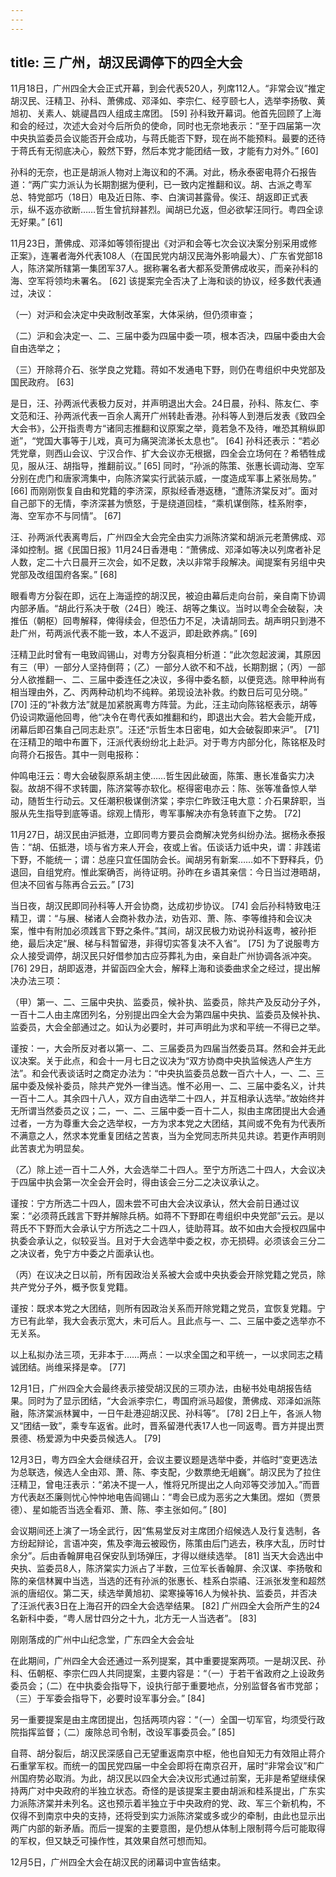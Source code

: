 ```yaml
---
---
---
```

title: 三 广州，胡汉民调停下的四全大会
---




11月18日，广州四全大会正式开幕，到会代表520人，列席112人。“非常会议”推定胡汉民、汪精卫、孙科、萧佛成、邓泽如、李宗仁、经亨颐七人，选举李扬敬、黄旭初、关素人、姚禔昌四人组成主席团。 [59] 孙科致开幕词。他首先回顾了上海和会的经过，次述大会对今后所负的使命，同时也无奈地表示：“至于四届第一次中央执监委员会议能否开会成功，与蒋氏能否下野，现在尚不能预料。最要的还待于蒋氏有无彻底决心，毅然下野，然后本党才能团结一致，才能有力对外。” [60]

孙科的无奈，也正是胡派人物对上海议和的不满。对此，杨永泰密电蒋介石报告道：“两广实力派认为长期割据为便利，已一致内定推翻和议。胡、古派之粤军总、特党部巧（18日）电及近日陈、李、白演词甚露骨。俟汪、胡返即正式表示，纵不返亦欲断……哲生曾抗辩甚烈。闻胡已允返，但必欲挈汪同行。粤四全谅无好果。” [61]

11月23日，萧佛成、邓泽如等领衔提出《对沪和会等七次会议决案分别采用或修正案》，连署者海外代表108人（在国民党内胡汉民海外影响最大）、广东省党部18人，陈济棠所辖第一集团军37人。据称署名者大都系受萧佛成收买，而亲孙科的海、空军将领均未署名。 [62] 该提案完全否决了上海和谈的协议，经多数代表通过，决议：

（一）对沪和会决定中央政制改革案，大体采纳，但仍须审查；

（二）沪和会决定一、二、三届中委为四届中委一项，根本否决，四届中委由大会自由选举之；

（三）开除蒋介石、张学良之党籍。蒋如不发通电下野，则仍在粤组织中央党部及国民政府。 [63]

是日，汪、孙两派代表极力反对，并声明退出大会。24日晨，孙科、陈友仁、李文范和汪、孙两派代表一百余人离开广州转赴香港。孙科等人到港后发表《致四全大会书》，公开指责粤方“诸同志推翻和议原案之举，竟若急不及待，唯恐其稍纵即逝”，“党国大事等于儿戏，真可为痛哭流涕长太息也”。 [64] 孙科还表示：“若必凭党章，则西山会议、宁汉合作、扩大会议亦无根据，四全会立场何在？希牺牲成见，服从汪、胡指导，推翻前议。” [65] 同时，“孙派的陈策、张惠长调动海、空军分别在虎门和唐家湾集中，向陈济棠实行武装示威，一度造成军事上紧张局势。” [66] 而刚刚恢复自由和党籍的李济深，原拟经香港返穗，“遭陈济棠反对”。面对自己部下的无情，李济深甚为愤怒，于是绕道回桂，“乘机谋倒陈，桂系附李，海、空军亦不与同情”。 [67]

汪、孙两派代表离粤后，广州四全大会完全由实力派陈济棠和胡派元老萧佛成、邓泽如控制。据《民国日报》11月24日香港电：“萧佛成、邓泽如等决以列席者补足人数，定二十六日晨开三次会，如不足数，决以非常手段解决。闻提案有另组中央党部及改组国府各案。” [68]

眼看粤方分裂在即，远在上海遥控的胡汉民，被迫由幕后走向台前，亲自南下协调内部矛盾。“胡此行系决于敬（24日）晚汪、胡等之集议。当时以粤全会破裂，决推伍（朝枢）回粤解释，俾得续会，但恐伍力不足，决请胡同去。胡声明只到港不赴广州，苟两派代表不能一致，本人不返沪，即赴欧养病。” [69]

汪精卫此时曾有一电致阎锡山，对粤方分裂真相分析道：“此次忽起波澜，其原因有三（甲）一部分人坚持倒蒋；（乙）一部分人欲不和不战，长期割据；（丙）一部分人欲推翻一、二、三届中委连任之决议，多得中委名额，以便竞选。除甲种尚有相当理由外，乙、丙两种动机均不纯粹。弟现设法补救。约数日后可见分晓。” [70] 汪的“补救方法”就是加紧脱离粤方阵营。为此，汪主动向陈铭枢表示，胡等仍设词欺逼他回粤，他“决令在粤代表如推翻和约，即退出大会。若大会能开成，闭幕后即召集自己同志赴京”。汪还“示哲生本日密电，如大会破裂即来沪”。 [71] 在汪精卫的暗中布置下，汪派代表纷纷北上赴沪。对于粤方内部分化，陈铭枢及时向蒋介石报告。其中一则电报称：

仲鸣电汪云：粤大会破裂原系胡主使……哲生因此破面，陈策、惠长准备实力决裂。故胡不得不求转圜，陈济棠等亦软化。枢得密电亦云：陈、张等准备惊人举动，随哲生行动云。又任潮积极谋倒济棠；李宗仁昨致汪电大意：介石果辞职，当服从先生指导到底等语。综观上情形，粤军事解决亦有急转直下之势。 [72]

11月27日，胡汉民由沪抵港，立即同粤方要员会商解决党务纠纷办法。据杨永泰报告：“胡、伍抵港，顷与省方来人开会，夜或上省。伍谈话力诋中央，谓：非践诺下野，不能统一；谓：总座只宜任国防会长。闻胡另有新案……如不下野释兵，仍退回，自组党府。惟此案确否，尚待证明。孙昨在乡语其亲信：今日当过港晤胡，但决不回省与陈再合云云。” [73]

当日夜，胡汉民即同孙科等人开会协商，达成初步协议。 [74] 会后孙科特致电汪精卫，谓：“与展、梯诸人会商补救办法，劝告邓、萧、陈、李等维持和会议决案，惟中有附加必须践言下野之条件。”其间，胡汉民极力劝说孙科返粤，被孙拒绝，最后决定“展、梯与科暂留港，非得切实答复决不入省”。 [75] 为了说服粤方众人接受调停，胡汉民只好借参加古应芬葬礼为由，亲自赴广州协调各派冲突。 [76] 29日，胡即返港，并留函四全大会，解释上海和谈委曲求全之经过，提出解决办法三项：

（甲）第一、二、三届中央执、监委员，候补执、监委员，除共产及反动分子外，一百十二人由主席团列名，分别提出四全大会为第四届中央执、监委员及候补执、监委员，大会全部通过之。如认为必要时，并可声明此为求和平统一不得已之举。

谨按：一，大会所反对者以第一、二、三届委员为四届当然委员耳。然和会并无此议决案。关于此点，和会十一月七日之议决为“双方协商中央执监候选人产生方法”。和会代表谈话时之商定办法为：“中央执监委员总数一百六十人，一、二、三届中委及候补委员，除共产党外一律当选。惟不必用一、二、三届中委名义，计共一百十二人。其余四十八人，双方自由选举二十四人，并互相承认选举。”故始终并无所谓当然委员之议；二，一、二、三届中委一百十二人，拟由主席团提出大会通过者，一方为尊重大会之选举权，一方为求本党之大团结，其间或不免有为代表所不满意之人，然求本党重复团结之苦衷，当为全党同志所共见共谅。若更作声明则此苦衷尤为明显矣。

（乙）除上述一百十二人外，大会选举二十四人。至宁方所选二十四人，大会议决于四届中执会第一次全会开会时，得由该会三分二之决议承认之。

谨按：宁方所选二十四人，固未尝不可由大会决议承认，然大会前日通过议案：“必须蒋氏践言下野并解除兵柄。如蒋不下野即在粤组织中央党部”云云。是以蒋氏不下野而大会承认宁方所选之二十四人，徒助蒋耳。故不如由大会授权四届中执委会承认之，似较妥当。且对于大会选举中委之权，亦无损碍。必须该会三分二之决议者，免宁方中委之片面承认也。

（丙）在议决之日以前，所有因政治关系被大会或中央执委会开除党籍之党员，除共产党分子外，概予恢复党籍。

谨按：既求本党之大团结，则所有因政治关系而开除党籍之党员，宜恢复党籍。宁方已有此举，我大会表示宽大，未可后人。且此点与一、二、三届中委之选举亦不无关系。

以上私拟办法三项，无非本于……两点：一以求全国之和平统一，一以求同志之精诚团结。尚维采择是幸。 [77]

12月1日，广州四全大会最终表示接受胡汉民的三项办法，由秘书处电胡报告结果。同时为了显示团结，“大会派李宗仁，粤国府派马超俊，萧佛成、邓泽如派陈融，陈济棠派林翼中，一日午赴港迎胡汉民、孙科等”。 [78] 2日上午，各派人物又“团结一致”，乘专车返省。此时，晋系留港代表17人也一同返粤。晋方并提出贾景德、杨爱源为中央委员候选人。 [79]

12月3日，粤方四全大会继续召开，会议主要议题是选举中委，并临时“变更选法为总联选，候选人全由邓、萧、陈、李支配，少数票绝无岨巍”。胡汉民为了拉住汪精卫，曾电汪表示：“弟决不提一人，惟将兄所提出之人向邓等交涉加入。”而晋方代表赵丕廉则忧心忡忡地电告阎锡山：“粤会已成为恶劣之大集团。煜如（贾景德）、星如能否当选全看邓、萧、陈、李主张如何。” [80]

会议期间还上演了一场全武行，因“焦易堂反对主席团介绍候选人及行复选制，各方纷起辩论，言语冲突，焦及李海云被殴伤，陈策由后门逃去，秩序大乱，历时廿余分”。后由香翰屏电召保安队到场弹压，才得以继续选举。 [81] 当天大会选出中央执、监委员8人，陈济棠实力派占了半数，三位军长香翰屏、余汉谋、李扬敬和陈的亲信林翼中当选，当选的还有孙派的张惠长、桂系白崇禧、汪派张发奎和超然派的唐绍仪。第二天，续选举黄旭初、梁寒操等16人为候补执、监委员，并否决了汪派代表3日在上海召开的四全大会选举结果。 [82] 广州四全大会所产生的24名新科中委，“粤人居廿四分之十九，北方无一人当选者”。 [83]



刚刚落成的广州中山纪念堂，广东四全大会会址

在此期间，广州四全大会还通过一系列提案，其中重要提案两项。一是胡汉民、孙科、伍朝枢、李宗仁四人共同提案，主要内容是：“（一）于若干省政府之上设政务委员会；（二）在中执委会指导下，设执行部于重要地点，分别监督各省市党部；（三）于军委会指导下，必要时设军事分会。” [84]

另一重要提案是由主席团提出，包括两项内容：“（一）全国一切军官，均须受行政院指挥监督；（二）废除总司令制，改设军事委员会。” [85]

自蒋、胡分裂后，胡汉民深感自己无望重返南京中枢，他也自知无力有效阻止蒋介石重掌军权。而统一的国民党四届一中全会即将在南京召开，届时“非常会议”和广州国府势必取消。为此，胡汉民以四全大会决议形式通过前案，无非是希望继续保持两广对中央政府的半独立状态。奇怪的是该提案主要由胡派和桂系提出，广东实力派陈济棠并未列名。这也预示着半独立于中央政府的党、政、军三个新机构，不仅得不到南京中央的支持，还将受到实力派陈济棠或多或少的牵制，由此也显示出两广内部的新矛盾。而后一提案的主要意图，是仍想从体制上限制蒋今后可能取得的军权，但又缺乏可操作性，其效果自然可想而知。

12月5日，广州四全大会在胡汉民的闭幕词中宣告结束。